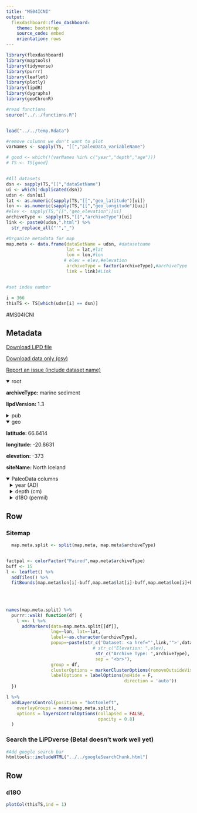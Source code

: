 ```yaml
---
title: "MS04ICNI"
output: 
  flexdashboard::flex_dashboard:
    theme: bootstrap
    source_code: embed
    orientation: rows
---
```


```r
library(flexdashboard)
library(maptools)
library(tidyverse)
library(purrr)
library(leaflet)
library(plotly)
library(lipdR)
library(dygraphs)
library(geoChronR)

#read functions
source("../../functions.R")


load("../../temp.Rdata")

#remove columns we don't want to plot
varNames <- sapply(TS, "[[","paleoData_variableName")

# good <- which(!(varNames %in% c("year","depth","age")))
# TS <- TS[good]


#All datasets
dsn <- sapply(TS,"[[","dataSetName")
ui <- which(!duplicated(dsn))
udsn <- dsn[ui]
lat <- as.numeric(sapply(TS,"[[","geo_latitude")[ui])
lon <- as.numeric(sapply(TS,"[[","geo_longitude")[ui])
#elev <- sapply(TS,"[[","geo_elevation")[ui]
archiveType <- sapply(TS,"[[","archiveType")[ui]
link <- paste0(udsn,".html") %>% 
  str_replace_all("'","_")

#Organize metadata for map
map.meta <- data.frame(dataSetName = udsn, #datasetname
                       lat = lat,#lat
                       lon = lon,#lon
                      # elev = elev,#elevation
                       archiveType = factor(archiveType),#archiveType
                       link = link)#Link


#set index number

i = 366
thisTS <- TS[which(udsn[i] == dsn)]
```
#MS04ICNI

Metadata {.sidebar}
-------------------------------------
[Download LiPD file](MS04ICNI.lpd)
            

[Download data only (csv)](MS04ICNI.csv)
            

[Report an issue (include dataset name)](https://github.com/nickmckay/LiPDverse/issues)

<details open style="margin-left: 0px">
<summary>root</summary>
<p style="margin-left: 0px"><strong>archiveType: </strong>marine sediment
<p style="margin-left: 0px"><strong>lipdVersion: </strong>1.3
</details>
<details>
<summary>pub</summary>
<details style="margin-left: 10px">
<summary>pub1</summary>
<p style="margin-left: 10px"><strong>author: </strong>Casta�eda, I.S.
<p style="margin-left: 10px"><strong>pubYear: </strong>NA
<p style="margin-left: 10px"><strong>DOI: </strong>10.1002/jqs.841
</details>
<details style="margin-left: 10px">
<summary>pub2</summary>
<p style="margin-left: 10px"><strong>pubYear: </strong>NA
</details>
</details>
<details open style="margin-left: 0px">
<summary>geo</summary>
<p style="margin-left: 0px"><strong>latitude: </strong>66.6414
<p style="margin-left: 0px"><strong>longitude: </strong>-20.8631
<p style="margin-left: 0px"><strong>elevation: </strong>-373
<p style="margin-left: 0px"><strong>siteName: </strong>North Iceland
</details>
<details open>
<summary>PaleoData columns</summary>
<details style="margin-left: 10px">
<summary>year (AD)</summary>
<p style="margin-left: 10px"><strong>TSid: </strong>MAT2576f3bf71
<p style="margin-left: 10px"><strong>variableName: </strong>year
<p style="margin-left: 10px"><strong>units: </strong>AD
<p style="margin-left: 10px"><strong>description: </strong>Year AD
</details>
<details style="margin-left: 10px">
<summary>depth (cm)</summary>
<p style="margin-left: 10px"><strong>TSid: </strong>MAT193b5775a9
<p style="margin-left: 10px"><strong>variableName: </strong>depth
<p style="margin-left: 10px"><strong>units: </strong>cm
<p style="margin-left: 10px"><strong>description: </strong>depth
</details>
<details style="margin-left: 10px">
<summary>d18O (permil)</summary>
<p style="margin-left: 10px"><strong>TSid: </strong>MS04ICNI01
<p style="margin-left: 10px"><strong>variableName: </strong>d18O
<p style="margin-left: 10px"><strong>units: </strong>permil
<p style="margin-left: 10px"><strong>description: </strong>carbonate
<details>
<summary>interpretation</summary>
<details style="margin-left: 20px">
<summary>1</summary>
<p style="margin-left: 20px"><strong>basis: </strong>A compilation of the _18O of modern Foraminifera, water temperature and salinity indicates that the isotopic composition of North Iceland Shelf Foraminifera is controlled primarily by temperature (Smith, 2001; Smith et al., in review). For example, Smith et al. (in review) found that a strong correlation (r21/40.74) exists between temperatures in the upper 50m of the water column and _18O of the planktonic species N. pachyderma (s). It is not surprising that foraminiferal _18O in this region is controlled primarily by temperature because modern hydrographic changes in North Iceland Shelf waters are dominated by temperature changes, with salinity playing a minor role (Smith, 2001; Smith et al., in review). The effects of temperature versus salinity on the _18O of North Iceland Shelf Foraminifera is discussed at length in a companion paper by Smith et al. (in review), which examines the same _18O records presented in this study.
<p style="margin-left: 20px"><strong>interpDirection: </strong>decrease/increase
<p style="margin-left: 20px"><strong>scope: </strong>climate
<p style="margin-left: 20px"><strong>seasonality: </strong>NaN
<p style="margin-left: 20px"><strong>variable: </strong>temperature/d18Osw
<p style="margin-left: 20px"><strong>variableDetail: </strong>surface
<p style="margin-left: 20px"><strong>direction: </strong>decrease/increase
</details>
<details style="margin-left: 20px">
<summary>2</summary>
<p style="margin-left: 20px"><strong>basis: </strong>Urey, H. C. 1948. Oxygen isotopes in nature and in the laboratory. Science, 108:489?496.
<p style="margin-left: 20px"><strong>coefficient: </strong>NaN
<p style="margin-left: 20px"><strong>direction: </strong>negative
<p style="margin-left: 20px"><strong>equilibriumEvidence: </strong>NaN
<p style="margin-left: 20px"><strong>fraction: </strong>NaN
<p style="margin-left: 20px"><strong>inferredMaterial: </strong>seawater
<p style="margin-left: 20px"><strong>integrationTime: </strong>NaN
<p style="margin-left: 20px"><strong>integrationTimeBasis: </strong>NaN
<p style="margin-left: 20px"><strong>integrationTimeUncertainty: </strong>NaN
<p style="margin-left: 20px"><strong>integrationTimeUncertaintyType: </strong>NaN
<p style="margin-left: 20px"><strong>integrationTimeUnits: </strong>NaN
<p style="margin-left: 20px"><strong>mathematicalRelation: </strong>nonlinear
<p style="margin-left: 20px"><strong>scope: </strong>isotope
<p style="margin-left: 20px"><strong>seasonality: </strong>not applicable (always)
<p style="margin-left: 20px"><strong>variable: </strong>T_water
<p style="margin-left: 20px"><strong>rank: </strong>NA
</details>
<details style="margin-left: 20px">
<summary>3</summary>
<p style="margin-left: 20px"><strong>basis: </strong>Urey, H. C. 1948. Oxygen isotopes in nature and in the laboratory. Science, 108:489?496.
<p style="margin-left: 20px"><strong>coefficient: </strong>NaN
<p style="margin-left: 20px"><strong>direction: </strong>negative
<p style="margin-left: 20px"><strong>equilibriumEvidence: </strong>NaN
<p style="margin-left: 20px"><strong>fraction: </strong>NaN
<p style="margin-left: 20px"><strong>inferredMaterial: </strong>calcite; sea surface water
<p style="margin-left: 20px"><strong>integrationTime: </strong>NaN
<p style="margin-left: 20px"><strong>integrationTimeBasis: </strong>NaN
<p style="margin-left: 20px"><strong>integrationTimeUncertainty: </strong>NaN
<p style="margin-left: 20px"><strong>integrationTimeUncertaintyType: </strong>NaN
<p style="margin-left: 20px"><strong>integrationTimeUnits: </strong>NaN
<p style="margin-left: 20px"><strong>mathematicalRelation: </strong>non-linear
<p style="margin-left: 20px"><strong>scope: </strong>isotope
<p style="margin-left: 20px"><strong>seasonality: </strong>not applicable (always)
<p style="margin-left: 20px"><strong>variable: </strong>seawater_isotope
<p style="margin-left: 20px"><strong>rank: </strong>NA
</details>
<details style="margin-left: 20px">
<summary>4</summary>
<p style="margin-left: 20px"><strong>basis: </strong>Spero, H.J., Bijma, J., Lea, D.W., Bemis, B.E., 1997. Effect of seawater carbonate concentration on foraminiferal carbon and oxygen isotopes. Nature 390, 497-500.
<p style="margin-left: 20px"><strong>coefficient: </strong>NaN
<p style="margin-left: 20px"><strong>direction: </strong>negative
<p style="margin-left: 20px"><strong>equilibriumEvidence: </strong>NaN
<p style="margin-left: 20px"><strong>fraction: </strong>NaN
<p style="margin-left: 20px"><strong>inferredMaterial: </strong>calcite; sea surface water
<p style="margin-left: 20px"><strong>integrationTime: </strong>NaN
<p style="margin-left: 20px"><strong>integrationTimeBasis: </strong>NaN
<p style="margin-left: 20px"><strong>integrationTimeUncertainty: </strong>NaN
<p style="margin-left: 20px"><strong>integrationTimeUncertaintyType: </strong>NaN
<p style="margin-left: 20px"><strong>integrationTimeUnits: </strong>NaN
<p style="margin-left: 20px"><strong>mathematicalRelation: </strong>linear
<p style="margin-left: 20px"><strong>scope: </strong>isotope
<p style="margin-left: 20px"><strong>seasonality: </strong>not applicable (always)
<p style="margin-left: 20px"><strong>variable: </strong>Carbonate_ion_concentration
<p style="margin-left: 20px"><strong>rank: </strong>NA
</details>
</details>
</details>

Row {.tabset .tabset-fade}
-----------------------------------------------------------------------

### Sitemap

```r
  map.meta.split <- split(map.meta, map.meta$archiveType)


factpal <- colorFactor("Paired",map.meta$archiveType)
buff <- 15
l <- leaflet() %>% 
  addTiles() %>% 
  fitBounds(map.meta$lon[i]-buff,map.meta$lat[i]-buff,map.meta$lon[i]+buff,map.meta$lat[i]+buff)
  

  
  
names(map.meta.split) %>%
  purrr::walk( function(df) {
    l <<- l %>%
      addMarkers(data=map.meta.split[[df]],
                 lng=~lon, lat=~lat,
                 label=~as.character(archiveType),
                 popup=~paste(str_c('Dataset: <a href="',link,'">',dataSetName,'</a>'),
                                 # str_c("Elevation: ",elev),
                                  str_c("Archive Type: ",archiveType),
                                  sep = "<br>"),
                 group = df,
                 clusterOptions = markerClusterOptions(removeOutsideVisibleBounds = F),
                 labelOptions = labelOptions(noHide = F,
                                             direction = 'auto'))
  })

l %>%
  addLayersControl(position = "bottomleft",
    overlayGroups = names(map.meta.split),
    options = layersControlOptions(collapsed = FALSE,
                                   opacity = 0.8)
  )
```

### Search the LiPDverse (Beta! doesn't work well yet)
```r
#Add google search bar
htmltools::includeHTML("../../googleSearchChunk.html")
```


Row {.tabset .tabset-fade}
-----------------------------------------------------------------------

### d18O
```r
plotCol(thisTS,ind = 1)
```
